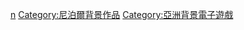 [[Category:各国背景电子游戏|n]]
[[Category:尼泊爾背景作品|Category:尼泊爾背景作品]]
[[Category:亞洲背景電子遊戲|Category:亞洲背景電子遊戲]]
